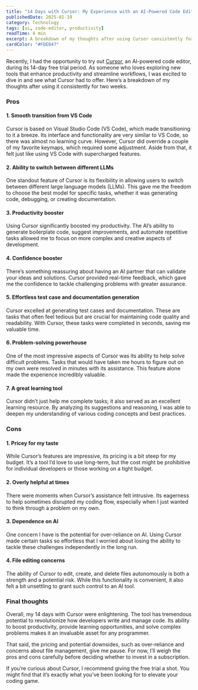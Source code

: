 ```yaml
---
title: "14 Days with Cursor: My Experience with an AI-Powered Code Editor"
publishedDate: 2025-01-19
category: Technology
tags: [ai, code-editor, productivity]
readTime: 4 min
excerpt: A breakdown of my thoughts after using Cursor consistently for two weeks
cardColor: "#FDE047"
---
```


Recently, I had the opportunity to try out [Cursor](https://www.cursor.com/), an AI-powered code editor, during its 14-day free trial period. As someone who loves exploring new tools that enhance productivity and streamline workflows, I was excited to dive in and see what Cursor had to offer. Here’s a breakdown of my thoughts after using it consistently for two weeks.

### Pros

#### 1. Smooth transition from VS Code

Cursor is based on Visual Studio Code (VS Code), which made transitioning to it a breeze. Its interface and functionality are very similar to VS Code, so there was almost no learning curve. However, Cursor did override a couple of my favorite keymaps, which required some adjustment. Aside from that, it felt just like using VS Code with supercharged features.

#### 2. Ability to switch between different LLMs

One standout feature of Cursor is its flexibility in allowing users to switch between different large language models (LLMs). This gave me the freedom to choose the best model for specific tasks, whether it was generating code, debugging, or creating documentation.

#### 3. Productivity booster
Using Cursor significantly boosted my productivity. The AI’s ability to generate boilerplate code, suggest improvements, and automate repetitive tasks allowed me to focus on more complex and creative aspects of development.

#### 4. Confidence booster

There’s something reassuring about having an AI partner that can validate your ideas and solutions. Cursor provided real-time feedback, which gave me the confidence to tackle challenging problems with greater assurance.

#### 5. Effortless test case and documentation generation

Cursor excelled at generating test cases and documentation. These are tasks that often feel tedious but are crucial for maintaining code quality and readability. With Cursor, these tasks were completed in seconds, saving me valuable time.

#### 6. Problem-solving powerhouse

One of the most impressive aspects of Cursor was its ability to help solve difficult problems. Tasks that would have taken me hours to figure out on my own were resolved in minutes with its assistance. This feature alone made the experience incredibly valuable.

#### 7. A great learning tool

Cursor didn’t just help me complete tasks; it also served as an excellent learning resource. By analyzing its suggestions and reasoning, I was able to deepen my understanding of various coding concepts and best practices.

### Cons

#### 1. Pricey for my taste

While Cursor’s features are impressive, its pricing is a bit steep for my budget. It’s a tool I’d love to use long-term, but the cost might be prohibitive for individual developers or those working on a tight budget.

#### 2. Overly helpful at times

There were moments when Cursor’s assistance felt intrusive. Its eagerness to help sometimes disrupted my coding flow, especially when I just wanted to think through a problem on my own.

#### 3. Dependence on AI

One concern I have is the potential for over-reliance on AI. Using Cursor made certain tasks so effortless that I worried about losing the ability to tackle these challenges independently in the long run.

#### 4. File editing concerns

The ability of Cursor to edit, create, and delete files autonomously is both a strength and a potential risk. While this functionality is convenient, it also felt a bit unsettling to grant such control to an AI tool.

### Final thoughts

Overall, my 14 days with Cursor were enlightening. The tool has tremendous potential to revolutionize how developers write and manage code. Its ability to boost productivity, provide learning opportunities, and solve complex problems makes it an invaluable asset for any programmer.

That said, the pricing and potential downsides, such as over-reliance and concerns about file management, give me pause. For now, I’ll weigh the pros and cons carefully before deciding whether to invest in a subscription.

If you’re curious about Cursor, I recommend giving the free trial a shot. You might find that it’s exactly what you’ve been looking for to elevate your coding game.